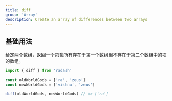 ```yaml
---
title: diff
group: 'Array'
description: Create an array of differences between two arrays
---
```


## 基础用法

给定两个数组，返回一个包含所有存在于第一个数组但不存在于第二个数组中的项的数组。

```ts
import { diff } from 'radash'

const oldWorldGods = ['ra', 'zeus']
const newWorldGods = ['vishnu', 'zeus']

diff(oldWorldGods, newWorldGods) // => ['ra']
```
